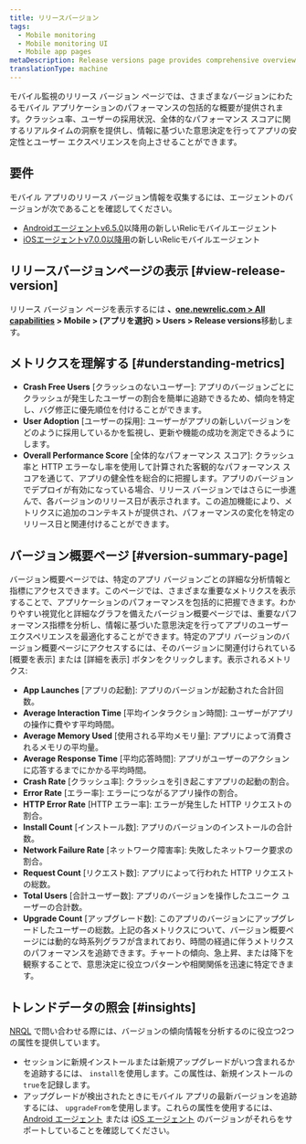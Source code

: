 ```yaml
---
title: リリースバージョン
tags:
  - Mobile monitoring
  - Mobile monitoring UI
  - Mobile app pages
metaDescription: Release versions page provides comprehensive overview of their mobile application's performance across different versions.
translationType: machine
---
```


モバイル監視のリリース バージョン ページでは、さまざまなバージョンにわたるモバイル アプリケーションのパフォーマンスの包括的な概要が提供されます。クラッシュ率、ユーザーの採用状況、全体的なパフォーマンス スコアに関するリアルタイムの洞察を提供し、情報に基づいた意思決定を行ってアプリの安定性とユーザー エクスペリエンスを向上させることができます。

## 要件

モバイル アプリのリリース バージョン情報を収集するには、エージェントのバージョンが次であることを確認してください。

* [Androidエージェントv6.5.0](/docs/release-notes/mobile-release-notes/android-release-notes/)以降用の新しいRelicモバイルエージェント
* [iOSエージェントv7.0.0以降用](/docs/release-notes/mobile-release-notes/ios-release-notes/)の新しいRelicモバイルエージェント

## リリースバージョンページの表示 [#view-release-version]

リリース バージョン ページを表示するには **、[one.newrelic.com > All capabilities](https://one.newrelic.com/all-capabilities) > Mobile > (アプリを選択) > Users > Release versions**移動します。

## メトリクスを理解する [#understanding-metrics]

* **Crash Free Users** \[クラッシュのないユーザー]: アプリのバージョンごとにクラッシュが発生したユーザーの割合を簡単に追跡できるため、傾向を特定し、バグ修正に優先順位を付けることができます。
* **User Adoption** \[ユーザーの採用]: ユーザーがアプリの新しいバージョンをどのように採用しているかを監視し、更新や機能の成功を測定できるようにします。
* **Overall Performance Score** \[全体的なパフォーマンス スコア]: クラッシュ率と HTTP エラーなし率を使用して計算された客観的なパフォーマンス スコアを通じて、アプリの健全性を総合的に把握します。アプリのバージョンでデプロイが有効になっている場合、リリース バージョンではさらに一歩進んで、各バージョンのリリース日が表示されます。この追加機能により、メトリクスに追加のコンテキストが提供され、パフォーマンスの変化を特定のリリース日と関連付けることができます。

## バージョン概要ページ [#version-summary-page]

バージョン概要ページでは、特定のアプリ バージョンごとの詳細な分析情報と指標にアクセスできます。このページでは、さまざまな重要なメトリクスを表示することで、アプリケーションのパフォーマンスを包括的に把握できます。わかりやすい視覚化と詳細なグラフを備えたバージョン概要ページでは、重要なパフォーマンス指標を分析し、情報に基づいた意思決定を行ってアプリのユーザー エクスペリエンスを最適化することができます。特定のアプリ バージョンのバージョン概要ページにアクセスするには、そのバージョンに関連付けられている \[概要を表示] または \[詳細を表示] ボタンをクリックします。表示されるメトリクス:

* **App Launches** \[アプリの起動]: アプリのバージョンが起動された合計回数。
* **Average Interaction Time** \[平均インタラクション時間]: ユーザーがアプリの操作に費やす平均時間。
* **Average Memory Used** \[使用される平均メモリ量]: アプリによって消費されるメモリの平均量。
* **Average Response Time** \[平均応答時間]: アプリがユーザーのアクションに応答するまでにかかる平均時間。
* **Crash Rate** \[クラッシュ率]: クラッシュを引き起こすアプリの起動の割合。
* **Error Rate** \[エラー率]: エラーにつながるアプリ操作の割合。
* **HTTP Error Rate** \[HTTP エラー率]: エラーが発生した HTTP リクエストの割合。
* **Install Count** \[インストール数]: アプリのバージョンのインストールの合計数。
* **Network Failure Rate** \[ネットワーク障害率]: 失敗したネットワーク要求の割合。
* **Request Count** \[リクエスト数]: アプリによって行われた HTTP リクエストの総数。
* **Total Users** \[合計ユーザー数]: アプリのバージョンを操作したユニーク ユーザーの合計数。
* **Upgrade Count** \[アップグレード数]: このアプリのバージョンにアップグレードしたユーザーの総数。上記の各メトリクスについて、バージョン概要ページには動的な時系列グラフが含まれており、時間の経過に伴うメトリクスのパフォーマンスを追跡できます。チャートの傾向、急上昇、または降下を観察することで、意思決定に役立つパターンや相関関係を迅速に特定できます。

## トレンドデータの照会 [#insights]

[NRQL](/docs/query-data/nrql-new-relic-query-language/getting-started/introduction-nrql) で問い合わせる際には、バージョンの傾向情報を分析するのに役立つ2つの属性を提供しています。

* セッションに新規インストールまたは新規アップグレードがいつ含まれるかを追跡するには、 `install`を使用します。この属性は、新規インストールの`true`を記録します。
* アップグレードが検出されたときにモバイル アプリの最新バージョンを追跡するには、 `upgradeFrom`を使用します。これらの属性を使用するには、 [Android エージェント](/docs/release-notes/mobile-release-notes/android-release-notes/) または [iOS エージェント](/docs/release-notes/mobile-release-notes/ios-release-notes/) のバージョンがそれらをサポートしていることを確認してください。